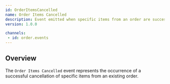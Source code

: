 ```yaml
---
id: OrderItemsCancelled
name: Order Items Cancelled
description: Event emitted when specific items from an order are successfully cancelled.
version: 1.0.0

channels:
 - id: order.events
---
```


## Overview

The `Order Items Cancelled` event represents the occurrence of a successful cancellation of specific items from an existing order.

<NodeGraph />

